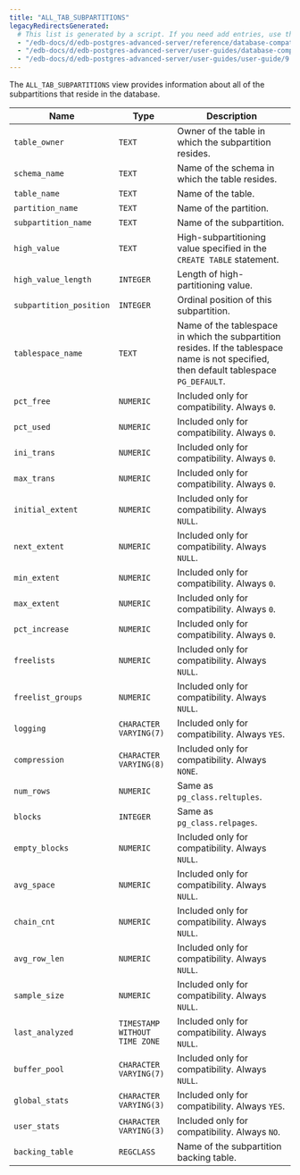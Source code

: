 ```yaml
---
title: "ALL_TAB_SUBPARTITIONS"
legacyRedirectsGenerated:
  # This list is generated by a script. If you need add entries, use the `legacyRedirects` key.
  - "/edb-docs/d/edb-postgres-advanced-server/reference/database-compatibility-for-oracle-developers-reference-guide/9.6/Database_Compatibility_for_Oracle_Developers_Reference_Guide.1.127.html"
  - "/edb-docs/d/edb-postgres-advanced-server/user-guides/database-compatibility-for-oracle-developers-guide/9.5/Database_Compatibility_for_Oracle_Developers_Guide.1.242.html"
  - "/edb-docs/d/edb-postgres-advanced-server/user-guides/user-guide/9.5/EDB_Postgres_Enterprise_Guide.1.188.html"
---
```


<div id="all_tab_subpartitions" class="registered_link"></div>

The `ALL_TAB_SUBPARTITIONS` view provides information about all of the subpartitions that reside in the database.

| Name                    | Type                          | Description                                                                                                                                  |
| ----------------------- | ----------------------------- | -------------------------------------------------------------------------------------------------------------------------------------------- |
| `table_owner`           | `TEXT`                        | Owner of the table in which the subpartition resides.                                                                                    |
| `schema_name`           | `TEXT`                        | Name of the schema in which the table resides.                                                                                           |
| `table_name`            | `TEXT`                        | Name of the table.                                                                                                                       |
| `partition_name`        | `TEXT`                        | Name of the partition.                                                                                                                   |
| `subpartition_name`     | `TEXT`                        | Name of the subpartition.                                                                                                                |
| `high_value`            | `TEXT`                        | High-subpartitioning value specified in the `CREATE TABLE` statement.                                                                    |
| `high_value_length`     | `INTEGER`                     | Length of high-partitioning value.                                                                                                       |
| `subpartition_position` | `INTEGER`                     | Ordinal position of this subpartition.                                                                                                   |
| `tablespace_name`       | `TEXT`                        | Name of the tablespace in which the subpartition resides. If the tablespace name is not specified, then default tablespace `PG_DEFAULT`. |
| `pct_free`              | `NUMERIC`                     | Included only for compatibility. Always `0`.                                                                                                 |
| `pct_used`              | `NUMERIC`                     | Included only for compatibility. Always `0`.                                                                                                 |
| `ini_trans`             | `NUMERIC`                     | Included only for compatibility. Always `0`.                                                                                                 |
| `max_trans`             | `NUMERIC`                     | Included only for compatibility. Always `0`.                                                                                                 |
| `initial_extent`        | `NUMERIC`                     | Included only for compatibility. Always `NULL`.                                                                                              |
| `next_extent`           | `NUMERIC`                     | Included only for compatibility. Always `NULL`.                                                                                              |
| `min_extent`            | `NUMERIC`                     | Included only for compatibility. Always `0`.                                                                                                 |
| `max_extent`            | `NUMERIC`                     | Included only for compatibility. Always `0`.                                                                                                 |
| `pct_increase`          | `NUMERIC`                     | Included only for compatibility. Always `0`.                                                                                                 |
| `freelists`             | `NUMERIC`                     | Included only for compatibility. Always `NULL`.                                                                                              |
| `freelist_groups`       | `NUMERIC`                     | Included only for compatibility. Always `NULL`.                                                                                              |
| `logging`               | `CHARACTER VARYING(7)`        | Included only for compatibility. Always `YES`.                                                                                               |
| `compression`           | `CHARACTER VARYING(8)`        | Included only for compatibility. Always `NONE`.                                                                                              |
| `num_rows`              | `NUMERIC`                     | Same as `pg_class.reltuples`.                                                                                                                |
| `blocks`                | `INTEGER`                     | Same as `pg_class.relpages`.                                                                                                                 |
| `empty_blocks`          | `NUMERIC`                     | Included only for compatibility. Always `NULL`.                                                                                              |
| `avg_space`             | `NUMERIC`                     | Included only for compatibility. Always `NULL`.                                                                                              |
| `chain_cnt`             | `NUMERIC`                     | Included only for compatibility. Always `NULL`.                                                                                              |
| `avg_row_len`           | `NUMERIC`                     | Included only for compatibility. Always `NULL`.                                                                                              |
| `sample_size`           | `NUMERIC`                     | Included only for compatibility. Always `NULL`.                                                                                              |
| `last_analyzed`         | `TIMESTAMP WITHOUT TIME ZONE` | Included only for compatibility. Always `NULL`.                                                                                              |
| `buffer_pool`           | `CHARACTER VARYING(7)`        | Included only for compatibility. Always `NULL`.                                                                                              |
| `global_stats`          | `CHARACTER VARYING(3)`        | Included only for compatibility. Always `YES`.                                                                                               |
| `user_stats`            | `CHARACTER VARYING(3)`        | Included only for compatibility. Always `NO`.                                                                                                |
| `backing_table`         | `REGCLASS`                    | Name of the subpartition backing table.                                                                                                      |
